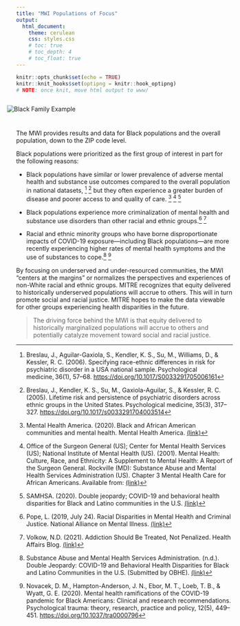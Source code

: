 ```yaml
---
title: "MWI Populations of Focus"
output: 
  html_document:
    theme: cerulean
    css: styles.css
    # toc: true
    # toc_depth: 4
    # toc_float: true
---
```


```r
knitr::opts_chunk$set(echo = TRUE)
knitr::knit_hooks$set(optipng = knitr::hook_optipng)
# NOTE: once knit, move html output to www/
```

::: {style="float:right;position: relative; top: 0px; width: 500px; padding: 0px 25px 25px;"}
![Black Family Example](images/black_family_ex.png)\
:::

The MWI provides results and data for Black populations and the overall population, down to the ZIP code level.

Black populations were prioritized as the first group of interest in part for the following reasons:

-   Black populations have similar or lower prevalence of adverse mental health and substance use outcomes compared to the overall population in national datasets, [^1] [^2] but they often experience a greater burden of disease and poorer access to and quality of care. [^3] [^4] [^5]

-   Black populations experience more criminalization of mental health and substance use disorders than other racial and ethnic groups.[^6] [^7]

-   Racial and ethnic minority groups who have borne disproportionate impacts of COVID-19 exposure---including Black populations---are more recently experiencing higher rates of mental health symptoms and the use of substances to cope.[^8] [^9]

[^1]: Breslau, J., Aguilar-Gaxiola, S., Kendler, K. S., Su, M., Williams, D., & Kessler, R. C. (2006). Specifying race-ethnic differences in risk for psychiatric disorder in a USA national sample. Psychological medicine, 36(1), 57--68. <a href = 'https://doi.org/10.1017/S0033291705006161' target = "_blank">https://doi.org/10.1017/S0033291705006161</a>

[^2]: Breslau, J., Kendler, K. S., Su, M., Gaxiola-Aguilar, S., & Kessler, R. C. (2005). Lifetime risk and persistence of psychiatric disorders across ethnic groups in the United States. Psychological medicine, 35(3), 317--327. <a href = 'https://doi.org/10.1017/s0033291704003514' target = "_blank">https://doi.org/10.1017/s0033291704003514</a>

[^3]: Mental Health America. (2020). Black and African American communities and mental health. Mental Health America. <a href = 'https://www.mhanational.org/issues/black-and-african-american-communities-and-mental-health' target = "_blank">(link)</a>

[^4]: Office of the Surgeon General (US); Center for Mental Health Services (US); National Institute of Mental Health (US). (2001). Mental Health: Culture, Race, and Ethnicity: A Supplement to Mental Health: A Report of the Surgeon General. Rockville (MD): Substance Abuse and Mental Health Services Administration (US). Chapter 3 Mental Health Care for African Americans. Available from: <a href = 'https://www.ncbi.nlm.nih.gov/books/NBK44251/' target = "_blank">(link)</a>

[^5]: SAMHSA. (2020). Double jeopardy; COVID-19 and behavioral health disparities for Black and Latino communities in the U.S. <a href = 'https://www.samhsa.gov/sites/default/files/covid19-behavioral-health-disparities-black-latino-communities.pdf' target = "_blank">(link)</a>

[^6]: Pope, L. (2019, July 24). Racial Disparities in Mental Health and Criminal Justice. National Alliance on Mental Illness. <a href = 'https://www.nami.org/Blogs/NAMI-Blog/July-2019/Racial-Disparities-in-Mental-Health-and-Criminal-Justice' target = "_blank">(link)</a>

[^7]: Volkow, N.D. (2021). Addiction Should Be Treated, Not Penalized. Health Affairs Blog. <a href = 'https://www.healthaffairs.org/do/10.1377/hblog20210421.168499/full' target = "_blank">(link)</a>

[^8]: Substance Abuse and Mental Health Services Administration. (n.d.). Double Jeopardy: COVID-19 and Behavioral Health Disparities for Black and Latino Communities in the U.S. (Submitted by OBHE). <a href = 'https://www.samhsa.gov/sites/default/files/covid19-behavioral-health-disparities-black-latino-communities.pdf' target = "_blank">(link)</a>

[^9]: Novacek, D. M., Hampton-Anderson, J. N., Ebor, M. T., Loeb, T. B., & Wyatt, G. E. (2020). Mental health ramifications of the COVID-19 pandemic for Black Americans: Clinical and research recommendations. Psychological trauma: theory, research, practice and policy, 12(5), 449--451. <a href = 'https://doi.org/10.1037/tra0000796' target = "_blank">https://doi.org/10.1037/tra0000796</a>

By focusing on underserved and under-resourced communities, the MWI "centers at the margins" or normalizes the perspectives and experiences of non-White racial and ethnic groups. MITRE recognizes that equity delivered to historically underserved populations will accrue to others. This will in turn promote social and racial justice. MITRE hopes to make the data viewable for other groups experiencing health disparities in the future.

<blockquote class="focus">The driving force behind the MWI is that equity delivered to historically marginalized populations will accrue to others and potentially catalyze movement toward social and racial justice.</blockquote>
